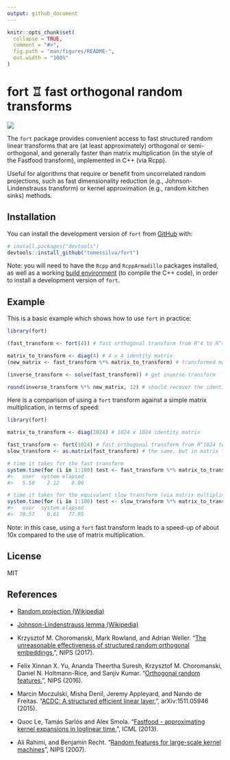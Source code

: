 ```yaml
---
output: github_document
---
```


<!-- README.md is generated from README.Rmd. Please edit that file -->

```r
knitr::opts_chunk$set(
  collapse = TRUE,
  comment = "#>",
  fig.path = "man/figures/README-",
  out.width = "100%"
)
```

# fort &#x2656; fast orthogonal random transforms

<!-- badges: start -->

[![](https://img.shields.io/badge/package-fort-blue?logo=r)](https://github.com/tomessilva/fort)

<!-- badges: end -->

The `fort` package provides convenient access to fast structured random linear transforms that are (at least approximately) orthogonal or semi-orthogonal, and generally faster than matrix multiplication (in the style of the Fastfood transform), implemented in C++ (via Rcpp).

Useful for algorithms that require or benefit from uncorrelated random projections, such as fast dimensionality reduction (e.g., Johnson-Lindenstrauss transform) or kernel approximation (e.g., random kitchen sinks) methods.

## Installation

You can install the development version of `fort` from [GitHub](https://github.com/) with:

``` r
# install.packages("devtools")
devtools::install_github("tomessilva/fort")
```

Note: you will need to have the `Rcpp` and `RcppArmadillo` packages
installed, as well as a working
[build environment](https://cran.r-project.org/bin/windows/Rtools/)
(to compile the C++ code), in order to install a development version
of `fort`.

## Example

This is a basic example which shows how to use `fort` in practice:

```r
library(fort)

(fast_transform <- fort(4)) # fast orthogonal transform from R^4 to R^4

matrix_to_transform <- diag(4) # 4 x 4 identity matrix
(new_matrix <- fast_transform %*% matrix_to_transform) # transformed matrix

(inverse_transform <- solve(fast_transform)) # get inverse transform

round(inverse_transform %*% new_matrix, 12) # should recover the identity matrix
```

Here is a comparison of using a `fort` transform against a simple matrix multiplication, in terms of speed:

``` r 
library(fort)

matrix_to_transform <- diag(1024) # 1024 x 1024 identity matrix

fast_transform <- fort(1024) # fast orthogonal transform from R^1024 to R^1024
slow_transform <- as.matrix(fast_transform) # the same, but in matrix form

# time it takes for the fast transform
system.time(for (i in 1:100) test <- fast_transform %*% matrix_to_transform, gcFirst = TRUE)
#>   user  system elapsed 
#>   5.50    2.12    8.00

# time it takes for the equivalent slow transform (via matrix multiplication)
system.time(for (i in 1:100) test <- slow_transform %*% matrix_to_transform, gcFirst = TRUE)
#>   user  system elapsed 
#>  70.57    0.61   77.95 
```

Note: in this case, using a `fort` fast transform leads to a speed-up of
about 10x compared to the use of matrix multiplication.

## License

MIT

## References

 - [Random projection (Wikipedia)](https://en.wikipedia.org/wiki/Random_projection)

 - [Johnson-Lindenstrauss lemma (Wikipedia)](https://en.wikipedia.org/wiki/Johnson%E2%80%93Lindenstrauss_lemma)

 - Krzysztof M. Choromanski, Mark Rowland, and Adrian Weller. "[The unreasonable effectiveness of structured random orthogonal embeddings.](https://web.archive.org/web/20230210084852/https://proceedings.neurips.cc/paper/2017/file/bf8229696f7a3bb4700cfddef19fa23f-Paper.pdf)", NIPS (2017).

 - Felix Xinnan X. Yu, Ananda Theertha Suresh, Krzysztof M. Choromanski, Daniel N. Holtmann-Rice, and Sanjiv Kumar. "[Orthogonal random features.](https://web.archive.org/web/20230730083009/https://proceedings.neurips.cc/paper_files/paper/2016/file/53adaf494dc89ef7196d73636eb2451b-Paper.pdf)", NIPS (2016).
 
 - Marcin Moczulski, Misha Denil, Jeremy Appleyard, and Nando de Freitas. "[ACDC: A structured efficient linear layer.](https://web.archive.org/web/20221206143544/https://arxiv.org/pdf/1511.05946.pdf)", arXiv:1511.05946 (2015).

 - Quoc Le, Tam&#225;s Sarl&#243;s and Alex Smola. "[Fastfood - approximating kernel expansions in loglinear time.](https://web.archive.org/web/20230518190102/https://proceedings.mlr.press/v28/le13-supp.pdf)", ICML (2013).

 - Ali Rahimi, and Benjamin Recht. "[Random features for large-scale kernel machines](http://web.archive.org/web/20230316191621/https://proceedings.neurips.cc/paper/2007/file/013a006f03dbc5392effeb8f18fda755-Paper.pdf)", NIPS (2007).
